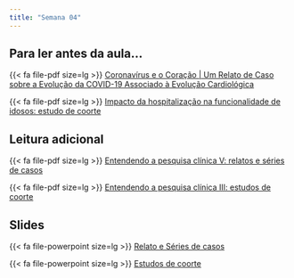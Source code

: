 ```yaml
---
title: "Semana 04"
---
```


## Para ler antes da aula...

{{< fa file-pdf size=lg >}} [Coronavírus e o Coração | Um Relato de Caso sobre a Evolução da COVID-19 Associado à Evolução Cardiológica](/artigos/relato_de_caso_coronavirus_coracao.pdf)

{{< fa file-pdf size=lg >}} [Impacto da hospitalização na funcionalidade de idosos: estudo de coorte](artigos/impacto_funcionalidade_idosos_estudo_coorte.pdf)

## Leitura adicional

{{< fa file-pdf size=lg >}} [Entendendo a pesquisa clínica V: relatos e séries de casos](/artigos/relato_serie_de_casos.pdf)

{{< fa file-pdf size=lg >}} [Entendendo a pesquisa clínica III: estudos de coorte](/artigos/Entendendo_estudos_coorte.pdf)

## Slides

{{< fa file-powerpoint size=lg >}} [Relato e Séries de casos](/aulas/Planejamento/index.html "Relato e Séries de casos"){aria-label="Relato e Séries de casos"}

{{< fa file-powerpoint size=lg >}} [Estudos de coorte](/aulas/Planejamento/#/estudos-observacionais-analíticos "Estudos de coorte"){aria-label="Estudos de coorte"}